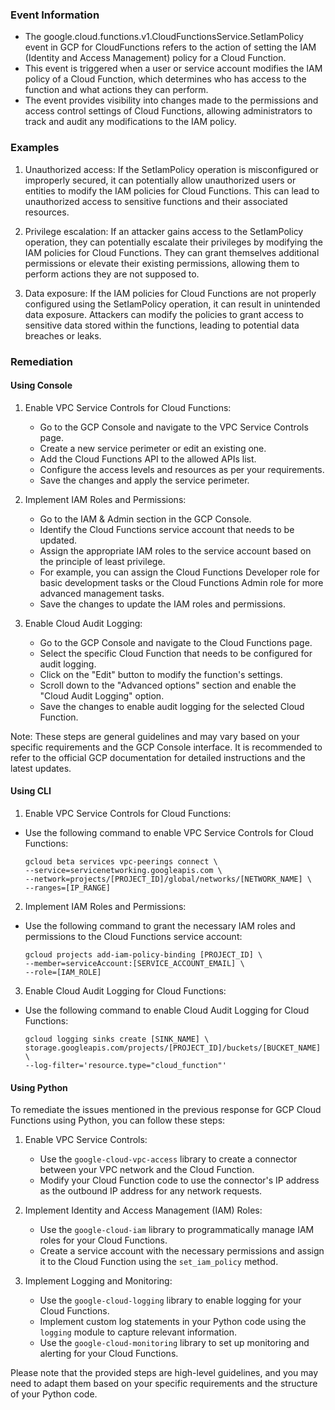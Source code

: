 
### Event Information

- The google.cloud.functions.v1.CloudFunctionsService.SetIamPolicy event in GCP for CloudFunctions refers to the action of setting the IAM (Identity and Access Management) policy for a Cloud Function.
- This event is triggered when a user or service account modifies the IAM policy of a Cloud Function, which determines who has access to the function and what actions they can perform.
- The event provides visibility into changes made to the permissions and access control settings of Cloud Functions, allowing administrators to track and audit any modifications to the IAM policy.


### Examples

1. Unauthorized access: If the SetIamPolicy operation is misconfigured or improperly secured, it can potentially allow unauthorized users or entities to modify the IAM policies for Cloud Functions. This can lead to unauthorized access to sensitive functions and their associated resources.

2. Privilege escalation: If an attacker gains access to the SetIamPolicy operation, they can potentially escalate their privileges by modifying the IAM policies for Cloud Functions. They can grant themselves additional permissions or elevate their existing permissions, allowing them to perform actions they are not supposed to.

3. Data exposure: If the IAM policies for Cloud Functions are not properly configured using the SetIamPolicy operation, it can result in unintended data exposure. Attackers can modify the policies to grant access to sensitive data stored within the functions, leading to potential data breaches or leaks.

### Remediation

#### Using Console

1. Enable VPC Service Controls for Cloud Functions:
   - Go to the GCP Console and navigate to the VPC Service Controls page.
   - Create a new service perimeter or edit an existing one.
   - Add the Cloud Functions API to the allowed APIs list.
   - Configure the access levels and resources as per your requirements.
   - Save the changes and apply the service perimeter.

2. Implement IAM Roles and Permissions:
   - Go to the IAM & Admin section in the GCP Console.
   - Identify the Cloud Functions service account that needs to be updated.
   - Assign the appropriate IAM roles to the service account based on the principle of least privilege.
   - For example, you can assign the Cloud Functions Developer role for basic development tasks or the Cloud Functions Admin role for more advanced management tasks.
   - Save the changes to update the IAM roles and permissions.

3. Enable Cloud Audit Logging:
   - Go to the GCP Console and navigate to the Cloud Functions page.
   - Select the specific Cloud Function that needs to be configured for audit logging.
   - Click on the "Edit" button to modify the function's settings.
   - Scroll down to the "Advanced options" section and enable the "Cloud Audit Logging" option.
   - Save the changes to enable audit logging for the selected Cloud Function.

Note: These steps are general guidelines and may vary based on your specific requirements and the GCP Console interface. It is recommended to refer to the official GCP documentation for detailed instructions and the latest updates.

#### Using CLI

1. Enable VPC Service Controls for Cloud Functions:
- Use the following command to enable VPC Service Controls for Cloud Functions:
  ```
  gcloud beta services vpc-peerings connect \
  --service=servicenetworking.googleapis.com \
  --network=projects/[PROJECT_ID]/global/networks/[NETWORK_NAME] \
  --ranges=[IP_RANGE]
  ```

2. Implement IAM Roles and Permissions:
- Use the following command to grant the necessary IAM roles and permissions to the Cloud Functions service account:
  ```
  gcloud projects add-iam-policy-binding [PROJECT_ID] \
  --member=serviceAccount:[SERVICE_ACCOUNT_EMAIL] \
  --role=[IAM_ROLE]
  ```

3. Enable Cloud Audit Logging for Cloud Functions:
- Use the following command to enable Cloud Audit Logging for Cloud Functions:
  ```
  gcloud logging sinks create [SINK_NAME] \
  storage.googleapis.com/projects/[PROJECT_ID]/buckets/[BUCKET_NAME] \
  --log-filter='resource.type="cloud_function"'
  ```

#### Using Python

To remediate the issues mentioned in the previous response for GCP Cloud Functions using Python, you can follow these steps:

1. Enable VPC Service Controls:
   - Use the `google-cloud-vpc-access` library to create a connector between your VPC network and the Cloud Function.
   - Modify your Cloud Function code to use the connector's IP address as the outbound IP address for any network requests.

2. Implement Identity and Access Management (IAM) Roles:
   - Use the `google-cloud-iam` library to programmatically manage IAM roles for your Cloud Functions.
   - Create a service account with the necessary permissions and assign it to the Cloud Function using the `set_iam_policy` method.

3. Implement Logging and Monitoring:
   - Use the `google-cloud-logging` library to enable logging for your Cloud Functions.
   - Implement custom log statements in your Python code using the `logging` module to capture relevant information.
   - Use the `google-cloud-monitoring` library to set up monitoring and alerting for your Cloud Functions.

Please note that the provided steps are high-level guidelines, and you may need to adapt them based on your specific requirements and the structure of your Python code.

